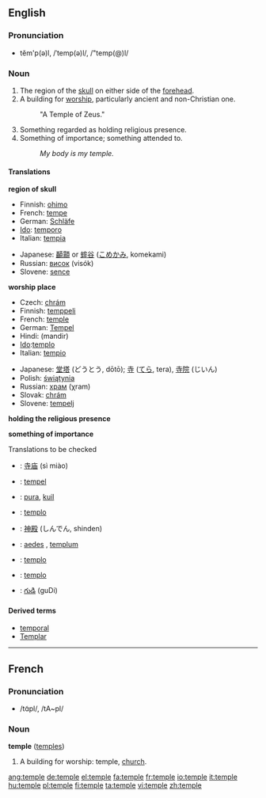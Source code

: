 ==English==

===Pronunciation===
*tĕm'p(ə)l, /ˈtemp(ə)l/, /"temp(@)l/

===Noun===
{{en-noun-reg}} 

# The region of the [[skull]] on either side of the [[forehead]].
# A building for [[worship]], particularly ancient and non-Christian one.
#:"A Temple of Zeus."
# Something regarded as holding religious presence.
# Something of importance; something attended to.
#:''My body is my temple.''

====Translations====
'''region of skull'''
{{top}}
*Finnish: [[ohimo]]
*French: [[tempe]] {{f}}
*German: [[Schläfe]] {{f}}
*[[Ido]]: [[temporo]]
*Italian: [[tempia]]
{{mid}}
*Japanese: [[顳顬]] or [[蟀谷]] ([[こめかみ]], komekami)  
*Russian: [[висок]] (visók) {{m}}
*Slovene: [[sence]] {{n}}
{{bottom}}

'''worship place'''
{{top}}
*Czech: [[chrám]] {{m}}
*Finnish: [[temppeli]]
*French: [[temple#French|temple]] {{m}}
*German: [[Tempel]] {{m}}
*Hindi: (mandir)
*[[Ido]]:[[templo]]
*Italian: [[tempio]]
{{mid}}
*Japanese: [[堂塔]] (どうとう, dōtō); [[寺]] ([[てら]], tera), [[寺院]] (じいん)
*Polish: [[świątynia]] {{f}}
*Russian: [[храм]] (χram) {{m}}
*Slovak: [[chrám#Slovak|chrám]] {{m}}
*Slovene: [[tempelj]] {{m}}
{{bottom}}

'''holding the religious presence'''
{{top}}
{{mid}}
{{bottom}}

'''something of importance'''
{{top}}
{{mid}}
{{bottom}}

Translations to be checked
*{{ttbc|Chinese}}: [[寺庙]] (sì miào)
*{{ttbc|Dutch}}: [[tempel]] {{m}}
*{{ttbc|Indonesian}}: [[pura]], [[kuil]]
*{{ttbc|Interlingua}}: [[templo]]
*{{ttbc|Japanese}}: [[神殿]] (しんでん, shinden)
*{{ttbc|Latin}}: [[aedes]] {{f}}, [[templum]] {{n}}
*{{ttbc|Portuguese}}: [[templo]] {{m}}
*{{ttbc|Spanish}}: [[templo]] {{m}}
*{{ttbc|Telugu}}: [[గుడి]] (guDi)

====Derived terms====
*[[temporal]]
*[[Templar]]

----

==French==
===Pronunciation===
*/tɑ̃pl/, /tA~pl/
===Noun===
'''temple''' {{m}} ([[temples]])
# A building for worship: temple, [[church]].

[[ang:temple]]
[[de:temple]]
[[el:temple]]
[[fa:temple]]
[[fr:temple]]
[[io:temple]]
[[it:temple]]
[[hu:temple]]
[[pl:temple]]
[[fi:temple]]
[[ta:temple]]
[[vi:temple]]
[[zh:temple]]